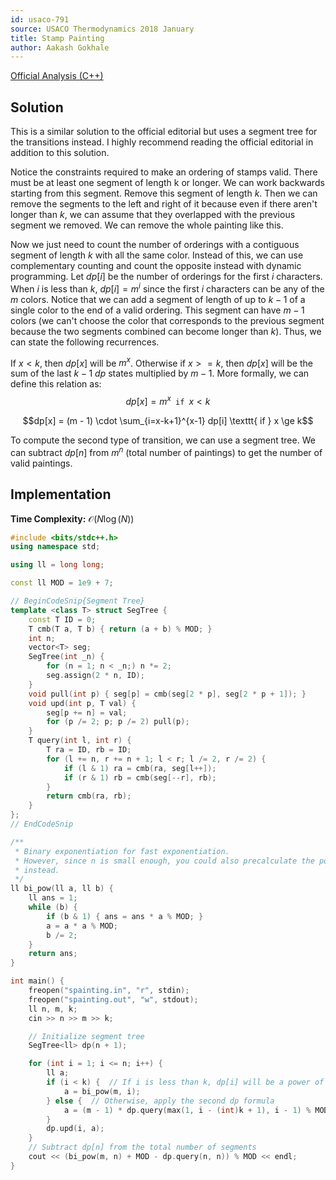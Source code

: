 ```yaml
---
id: usaco-791
source: USACO Thermodynamics 2018 January
title: Stamp Painting
author: Aakash Gokhale
---
```


[Official Analysis (C++)](http://www.usaco.org/current/data/sol_spainting_thermodynamics_jan18.html)

## Solution

This is a similar solution to the official editorial but uses a segment tree for the transitions instead. I highly recommend reading the official editorial in addition to this solution.

Notice the constraints required to make an ordering of stamps valid. There must be at least one segment of length k or longer. We can work backwards starting from this segment. Remove this segment of length $k$. Then we can remove the segments to the left and right of it because even if there aren't longer than $k$, we can assume that they overlapped with the previous segment we removed. We can remove the whole painting like this.

Now we just need to count the number of orderings with a contiguous segment of length $k$ with all the same color. Instead of this, we can use complementary counting and count the opposite instead with dynamic programming. Let $dp[i]$ be the number of orderings for the first $i$ characters. When $i$ is less than $k$, $dp[i] = m^i$ since the first $i$ characters can be any of the $m$ colors. Notice that we can add a segment of length of up to $k - 1$ of a single color to the end of a valid ordering. This segment can have $m - 1$ colors (we can't choose the color that corresponds to the previous segment because the two segments combined can become longer than $k$). Thus, we can state the following recurrences.

If $x < k$, then $dp[x]$ will be $m^x$. Otherwise if $x >= k$, then $dp[x]$ will be the sum of the last $k - 1$ $dp$ states multiplied by $m - 1$.
More formally, we can define this relation as:
$$dp[x] = m^x \texttt{   if   } x < k$$


$$dp[x] = (m - 1) \cdot \sum_{i=x-k+1}^{x-1} dp[i] \texttt{   if   } x \ge k$$

To compute the second type of transition, we can use a segment tree. We can subtract $dp[n]$ from $m^n$ (total number of paintings) to get the number of valid paintings.

## Implementation

**Time Complexity:** $\mathcal{O}(N \log(N))$

<LanguageSection>

<CPPSection>

```cpp
#include <bits/stdc++.h>
using namespace std;

using ll = long long;

const ll MOD = 1e9 + 7;

// BeginCodeSnip{Segment Tree}
template <class T> struct SegTree {
	const T ID = 0;
	T cmb(T a, T b) { return (a + b) % MOD; }
	int n;
	vector<T> seg;
	SegTree(int _n) {
		for (n = 1; n < _n;) n *= 2;
		seg.assign(2 * n, ID);
	}
	void pull(int p) { seg[p] = cmb(seg[2 * p], seg[2 * p + 1]); }
	void upd(int p, T val) {
		seg[p += n] = val;
		for (p /= 2; p; p /= 2) pull(p);
	}
	T query(int l, int r) {
		T ra = ID, rb = ID;
		for (l += n, r += n + 1; l < r; l /= 2, r /= 2) {
			if (l & 1) ra = cmb(ra, seg[l++]);
			if (r & 1) rb = cmb(seg[--r], rb);
		}
		return cmb(ra, rb);
	}
};
// EndCodeSnip

/**
 * Binary exponentiation for fast exponentiation.
 * However, since n is small enough, you could also precalculate the powers of m
 * instead.
 */
ll bi_pow(ll a, ll b) {
	ll ans = 1;
	while (b) {
		if (b & 1) { ans = ans * a % MOD; }
		a = a * a % MOD;
		b /= 2;
	}
	return ans;
}

int main() {
	freopen("spainting.in", "r", stdin);
	freopen("spainting.out", "w", stdout);
	ll n, m, k;
	cin >> n >> m >> k;

	// Initialize segment tree
	SegTree<ll> dp(n + 1);

	for (int i = 1; i <= n; i++) {
		ll a;
		if (i < k) {  // If i is less than k, dp[i] will be a power of m
			a = bi_pow(m, i);
		} else {  // Otherwise, apply the second dp formula
			a = (m - 1) * dp.query(max(1, i - (int)k + 1), i - 1) % MOD;
		}
		dp.upd(i, a);
	}
	// Subtract dp[n] from the total number of segments
	cout << (bi_pow(m, n) + MOD - dp.query(n, n)) % MOD << endl;
}
```

</CPPSection>

</LanguageSection>
